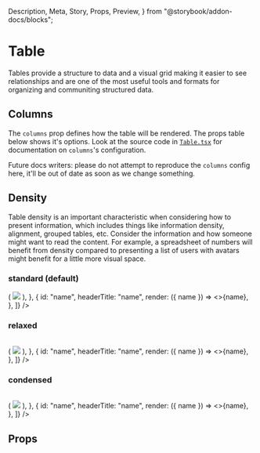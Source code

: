   Description,
  Meta,
  Story,
  Props,
  Preview,
} from "@storybook/addon-docs/blocks";

<Meta title="Components|Table" />

# Table

Tables provide a structure to data and a visual grid making it easier to see relationships and are one of the most useful tools and formats for organizing and communiting structured data.

## Columns

The `columns` prop defines how the table will be rendered. The props table below shows it's options. Look at the source code in [`Table.tsx`](https://github.com/apollographql/space-kit/blob/main/src/Table/Table.tsx) for documentation on `columns`'s configuration.

Future docs writers: please do not attempt to reproduce the `columns` config here, it'll be out of date as soon as we change something.

## Density

Table density is an important characteristic when considering how to present information, which includes things like information density, alignment, grouped tables, etc. Consider the information and how someone might want to read the content. For example, a spreadsheet of numbers will benefit from density compared to presenting a list of users with avatars might benefit for a little more visual space.

### standard (default)

<Preview>
  <Story name="standard density">
    <Table
      keyOn="name"
      data={[
        {
          name: "Alice Howell",
          image: require("./table.stories/alice-howell.png"),
        },
        {
          name: "Benjamin Lawrence",
          image: require("./table.stories/benjamin-lawrence.png"),
        },
        {
          name: "Cynthia Bowman",
          image: require("./table.stories/cynthia-bowman.png"),
        },
        {
          name: "Jeremy Jacobs",
          image: require("./table.stories/jeremy-jacobs.png"),
        },
        {
          name: "Jeremy Griffin",
          image: require("./table.stories/jeremy-griffin.png"),
        },
      ]}
      columns={[
        {
          id: "image",
          render: ({ image }) => (
            <img style={{ width: 24, height: 24 }} src={image} />
          ),
        },
        {
          id: "name",
          headerTitle: "name",
          render: ({ name }) => <>{name}</>,
        },
      ]}
    />
  </Story>
</Preview>

### relaxed

<Preview>
  <Story name="relaxed density">
    <Table
      density="relaxed"
      keyOn="name"
      data={[
        {
          name: "Alice Howell",
          image: require("./table.stories/alice-howell.png"),
        },
        {
          name: "Benjamin Lawrence",
          image: require("./table.stories/benjamin-lawrence.png"),
        },
        {
          name: "Cynthia Bowman",
          image: require("./table.stories/cynthia-bowman.png"),
        },
        {
          name: "Jeremy Jacobs",
          image: require("./table.stories/jeremy-jacobs.png"),
        },
        {
          name: "Jeremy Griffin",
          image: require("./table.stories/jeremy-griffin.png"),
        },
      ]}
      columns={[
        {
          id: "image",
          render: ({ image }) => (
            <img style={{ width: 24, height: 24 }} src={image} />
          ),
        },
        {
          id: "name",
          headerTitle: "name",
          render: ({ name }) => <>{name}</>,
        },
      ]}
    />
  </Story>
</Preview>

### condensed

<Preview>
  <Story name="condensed density">
    <Table
      density="condensed"
      keyOn="name"
      data={[
        {
          name: "Alice Howell",
          image: require("./table.stories/alice-howell.png"),
        },
        {
          name: "Benjamin Lawrence",
          image: require("./table.stories/benjamin-lawrence.png"),
        },
        {
          name: "Cynthia Bowman",
          image: require("./table.stories/cynthia-bowman.png"),
        },
        {
          name: "Jeremy Jacobs",
          image: require("./table.stories/jeremy-jacobs.png"),
        },
        {
          name: "Jeremy Griffin",
          image: require("./table.stories/jeremy-griffin.png"),
        },
      ]}
      columns={[
        {
          id: "image",
          render: ({ image }) => (
            <img style={{ width: 24, height: 24 }} src={image} />
          ),
        },
        {
          id: "name",
          headerTitle: "name",
          render: ({ name }) => <>{name}</>,
        },
      ]}
    />
  </Story>
</Preview>

## Props

<Props of={Table} />
